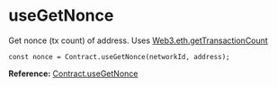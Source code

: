 # useGetNonce

Get nonce (tx count) of address. Uses [Web3.eth.getTransactionCount](https://web3js.readthedocs.io/en/v1.7.0/web3-eth.html#gettransactioncount)

```tsx
const nonce = Contract.useGetNonce(networkId, address);
```

**Reference:** [Contract.useGetNonce](../../web3-redux-reference/namespaces/Contract.md#usegetnonce)
